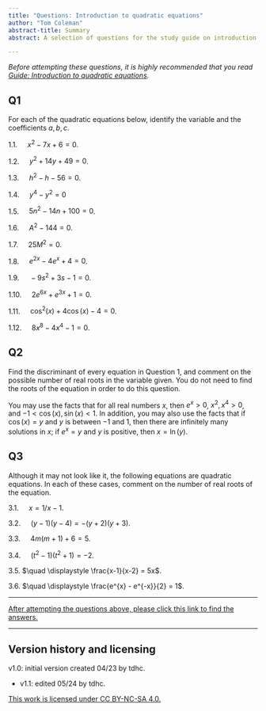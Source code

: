 ```yaml
---
title: "Questions: Introduction to quadratic equations"
author: "Tom Coleman"
abstract-title: Summary
abstract: A selection of questions for the study guide on introduction to quadratic equations.

---
```


*Before attempting these questions, it is highly recommended that you read [Guide: Introduction to quadratic equations](../studyguides/introtoquadratics.qmd).*

## Q1 {-}

For each of the quadratic equations below, identify the variable and the coefficients $a,b,c$.

1.1. $\quad x^2 - 7x + 6 = 0$.

1.2. $\quad y^2 + 14y + 49 = 0$.

1.3. $\quad h^2 - h - 56 = 0$.

1.4. $\quad y^4 - y^2 = 0$ 

1.5. $\quad 5n^2 - 14n + 100 = 0$.

1.6. $\quad A^2 - 144 = 0$. 

1.7. $\quad 25M^2= 0$. 

1.8. $\quad e^{2x} - 4e^x + 4 = 0$.

1.9. $\quad -9s^2 + 3s - 1 = 0$.

1.10. $\quad 2e^{6x} + e^{3x} + 1 = 0$.

1.11. $\quad \cos^2(x) + 4\cos(x) - 4 = 0$. 

1.12. $\quad 8x^8 - 4x^4 - 1 = 0$.


## Q2 {-}

Find the discriminant of every equation in Question 1, and comment on the possible number of real roots in the variable given. You do not need to find the roots of the equation in order to do this question.

You may use the facts that for all real numbers $x$, then $e^x > 0$, $x^2, x^4 > 0$, and $-1 < \cos(x), \sin(x) < 1$. In addition, you may also use the facts that if $\cos(x) = y$ and $y$ is between $-1$ and $1$, then there are infinitely many solutions in $x$; if $e^x = y$ and $y$ is positive, then $x = \ln(y)$.

## Q3 {-}

Although it may not look like it, the following equations are quadratic equations. In each of these cases, comment on the number of real roots of the equation. 

3.1. $\quad x = 1/x - 1$.

3.2. $\quad (y-1)(y-4) = -(y+2)(y+3)$.

3.3. $\quad 4m(m+1) + 6 = 5$.

3.4. $\quad (t^2-1)(t^2+1) = -2$.

3.5. $\quad \displaystyle \frac{x-1}{x-2} = 5x$.

3.6. $\quad \displaystyle \frac{e^{x} - e^{-x}}{2} = 1$.

---

[After attempting the questions above, please click this link to find the answers.](../answers/as-introtoquadratics.qmd)

---

## Version history and licensing {-}

v1.0: initial version created 04/23 by tdhc.

  - v1.1: edited 05/24 by tdhc.

[This work is licensed under CC BY-NC-SA 4.0.](https://creativecommons.org/licenses/by-nc-sa/4.0/?ref=chooser-v1)